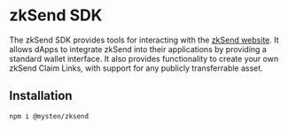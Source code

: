 # zkSend SDK

The zkSend SDK provides tools for interacting with the [zkSend website](https://zksend.com). It
allows dApps to integrate zkSend into their applications by providing a standard wallet interface.
It also provides functionality to create your own zkSend Claim Links, with support for any publicly
transferrable asset.

## Installation

```sh npm2yarn
npm i @mysten/zksend
```
